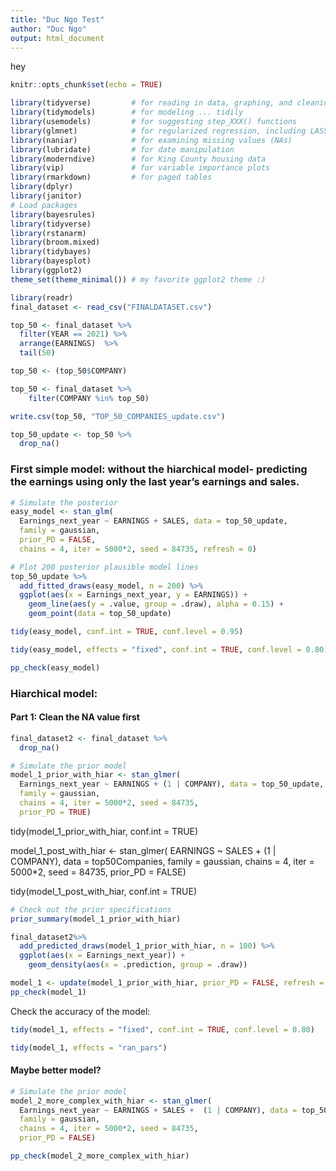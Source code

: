 ```yaml
---
title: "Duc Ngo Test"
author: "Duc Ngo"
output: html_document
---
```

hey
```r
knitr::opts_chunk$set(echo = TRUE)
```

```r
library(tidyverse)         # for reading in data, graphing, and cleaning
library(tidymodels)        # for modeling ... tidily
library(usemodels)         # for suggesting step_XXX() functions
library(glmnet)            # for regularized regression, including LASSO
library(naniar)            # for examining missing values (NAs)
library(lubridate)         # for date manipulation
library(moderndive)        # for King County housing data
library(vip)               # for variable importance plots
library(rmarkdown)         # for paged tables
library(dplyr)
library(janitor)
# Load packages
library(bayesrules)
library(tidyverse)
library(rstanarm)
library(broom.mixed)
library(tidybayes)
library(bayesplot)
library(ggplot2)
theme_set(theme_minimal()) # my favorite ggplot2 theme :)
```

```r
library(readr)
final_dataset <- read_csv("FINALDATASET.csv")
```

```r
top_50 <- final_dataset %>% 
  filter(YEAR == 2021) %>% 
  arrange(EARNINGS)  %>% 
  tail(50)

top_50 <- (top_50$COMPANY)

top_50 <- final_dataset %>% 
    filter(COMPANY %in% top_50)

write.csv(top_50, "TOP_50_COMPANIES_update.csv")
```

```r
top_50_update <- top_50 %>% 
  drop_na()
```

### First simple model: without the hiarchical model- predicting the earnings using only the last year's earnings and sales.

```r
# Simulate the posterior
easy_model <- stan_glm(
  Earnings_next_year ~ EARNINGS + SALES, data = top_50_update,
  family = gaussian,
  prior_PD = FALSE,
  chains = 4, iter = 5000*2, seed = 84735, refresh = 0)
```


```r
# Plot 200 posterior plausible model lines
top_50_update %>%
  add_fitted_draws(easy_model, n = 200) %>%
  ggplot(aes(x = Earnings_next_year, y = EARNINGS)) +
    geom_line(aes(y = .value, group = .draw), alpha = 0.15) + 
    geom_point(data = top_50_update)
```


```r
tidy(easy_model, conf.int = TRUE, conf.level = 0.95)
```

```r
tidy(easy_model, effects = "fixed", conf.int = TRUE, conf.level = 0.80)
```

```r
pp_check(easy_model)
```



### Hiarchical model: 


#### Part 1: Clean the NA value first

```r
final_dataset2 <- final_dataset %>% 
  drop_na()
```




```r
# Simulate the prior model
model_1_prior_with_hiar <- stan_glmer(
  Earnings_next_year ~ EARNINGS + (1 | COMPANY), data = top_50_update, 
  family = gaussian,
  chains = 4, iter = 5000*2, seed = 84735, 
  prior_PD = TRUE)
```


tidy(model_1_prior_with_hiar, conf.int = TRUE)

model_1_post_with_hiar <- stan_glmer(
  EARNINGS ~ SALES + (1 | COMPANY), data = top50Companies, 
  family = gaussian,
  chains = 4, iter = 5000*2, seed = 84735, 
  prior_PD = FALSE)

tidy(model_1_post_with_hiar, conf.int = TRUE)

```r
# Check out the prior specifications
prior_summary(model_1_prior_with_hiar)
```


```r
final_dataset2%>%
  add_predicted_draws(model_1_prior_with_hiar, n = 100) %>%
  ggplot(aes(x = Earnings_next_year)) +
    geom_density(aes(x = .prediction, group = .draw)) 
```

```r
model_1 <- update(model_1_prior_with_hiar, prior_PD = FALSE, refresh = 0)
pp_check(model_1)
```

Check the accuracy of the model: 

```r
tidy(model_1, effects = "fixed", conf.int = TRUE, conf.level = 0.80)
```

```r
tidy(model_1, effects = "ran_pars")
```


#### Maybe better model?

```r
# Simulate the prior model
model_2_more_complex_with_hiar <- stan_glmer(
  Earnings_next_year ~ EARNINGS + SALES +  (1 | COMPANY), data = top_50_update, 
  family = gaussian,
  chains = 4, iter = 5000*2, seed = 84735, 
  prior_PD = FALSE)
```

```r
pp_check(model_2_more_complex_with_hiar)
```














